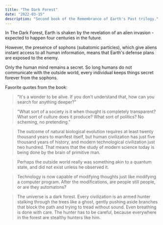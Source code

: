 ```yaml
---
title: "The Dark Forest"
date: "2022-03-15"
description: "Second book of the Remembrance of Earth's Past trilogy."
---
```


In The Dark Forest, Earth is shaken by the revelation of an alien invasion - expected to happen four centuries in the future.

However, the presence of sophons (subatomic particles), which give aliens instant access to all human information, means that Earth's defense plans are exposed to the enemy.

Only the human mind remains a secret. So long humans do not communicate with the outside world, every individual keeps things secret forever from the sophons.

Favorite quotes from the book:

> "It's a wonder to be alive. If you don't understand that, how can you search for anything deeper?"

> "What sort of a society is it when thought is completely transparent? What sort of culture does it produce? What sort of politics? No scheming, no pretending."

> The outcome of natural biological evolution requires at least twenty thousand years to manifest itself, but human civilization has just five thousand years of history, and modern technological civilization just two hundred. That means that the study of modern science today is being done by the brain of primitive man.

> Perhaps the outside world really was something akin to a quantum state, and did not exist unless he observed it.

> Technology is now capable of modifying thoughts just like modifying a computer program. After the modifications, are people still people, or are they automatons?

> The universe is a dark forest. Every civilization is an armed hunter stalking through the trees like a ghost, gently pushing aside branches that block the path and trying to tread without sound. Even breathing is done with care. The hunter has to be careful, because everywhere in the forest are stealthy hunters like him.
